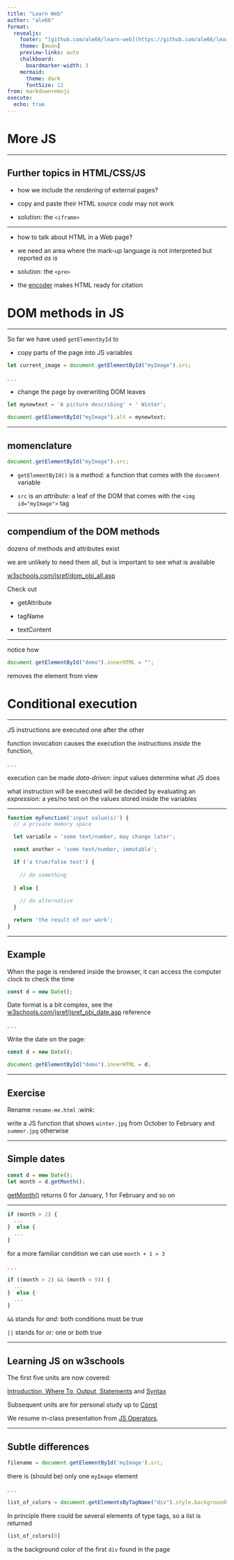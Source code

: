 ```yaml
---
title: "Learn Web"
author: "ale66"
format: 
  revealjs:
    footer: "[github.com/ale66/learn-web](https://github.com/ale66/learn-web)&nbsp;&nbsp;&nbsp;"
    theme: [moon]
    preview-links: auto
    chalkboard: 
      boardmarker-width: 3
    mermaid:
      theme: dark
      fontSize: 12
from: markdown+emoji
execute:
  echo: true
---
```


# More JS

--- 

## Further topics in HTML/CSS/JS

- how we include the *rendering* of external pages?

- copy and paste their HTML *source code* may not work 

- solution: the `<iframe>`


---


- how to talk about HTML in a Web page?

- we need an area where the mark-up language is not interpreted but reported *as is*

- solution:  the `<pre>` 
  
- the [encoder](https://www.freewebtoolkit.com/html-encode) makes HTML ready for citation


# DOM methods in JS

---

So far we have used `getElementbyId` to 

- copy parts of the page into JS variables

```js
let current_image = document.getElementById("myImage").src;
```

. . .

- change the page by overwriting  DOM leaves

```js
let mynewtext = 'A picture describing' + ' Winter';

document.getElementById("myImage").alt = mynewtext;
```


---

## momenclature

```js
document.getElementById("myImage").src;
```

- `getElementById()` is a *method:* a function that comes with the `document` variable

- `src` is an *attribute:* a leaf of the DOM that comes with the `<img id="myImage">` tag  


---

## compendium of the DOM methods

dozens of methods and attributes exist

we are unlikely to need them all, but is important to see what is available

[w3schools.com/jsref/dom_obj_all.asp](https://www.w3schools.com/jsref/dom_obj_all.asp)

Check out 

- getAttribute

- tagName
  
- textContent


---

notice how

```js
document.getElementById("demo").innerHTML = "";
```

removes the element from view


# Conditional execution


---

JS instructions are executed one after the other

function invocation causes the execution the instructions *inside* the function, 

. . .

execution can be made *data-driven:* input values determine what JS does

what instruction will be executed will be decided by evaluating an *expression:* a yes/no test on the values stored inside the variables


---

```js
function myFunction('input value(s)') {
  // a private memory space

  let variable = 'some text/number, may change later';

  const another = 'some text/number, immutable';

  if ('a true/false test') {
  
    // do something
  
  } else {
    
    // do alternative
  }

  return 'the result of our work';
}
```


---

## Example

When the page is rendered inside the browser, it can access the computer clock to check the time

```js
const d = new Date();
```

Date format is a bit complex, see the [w3schools.com/jsref/jsref_obj_date.asp](https://www.w3schools.com/jsref/jsref_obj_date.asp) reference

. . .

Write the date on the page:

```js
const d = new Date();

document.getElementById("demo").innerHTML = d;
```


---

## Exercise

Rename `rename-me.html` :wink:

write a JS function that shows `winter.jpg` from October to February and `summer.jpg` otherwise


---

## Simple dates


```js
const d = new Date();
let month = d.getMonth();
```

[getMonth()](https://www.w3schools.com/jsref/jsref_getmonth.asp) returns 0 for January, 1 for February and so on


---


```js
if (month > 2) {
  ...
}  else {
  ...
}
```

for a more familiar condition we can use `month + 1 > 3`


. . .

```js
if ((month > 2) && (month < 9)) {
  ...
}  else {
  ...
}
```

`&&` stands for *and:* both conditions must be true

`||` stands for *or:* one or both true


---

## Learning JS on w3schools

The first five units are now covered:

[Introduction, Where To, Output, Statements]() and [Syntax]()

Subsequent units are for personal study up to [Const]()

We resume in-class presentation from [JS Operators](https://www.w3schools.com/js/js_operators.asp).


---

## Subtle differences

```js
filename = document.getElementById('myImage').src;
```

there is (should be) only one `myImage` element

. . .

```js
list_of_colors = document.getElementsByTagName("div").style.backgroundColor;
```

In principle there could be several elements of type tags, so a list is returned

```js
list_of_colors[0]
```

is the background color of the first `div` found in the page
